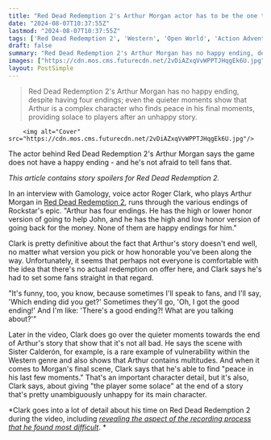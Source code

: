 ```yaml
---
title: "Red Dead Redemption 2's Arthur Morgan actor has to be the one to tell fans that they didn't get the 'good' ending - because there isn't one"
date: "2024-08-07T10:37:55Z"
lastmod: "2024-08-07T10:37:55Z"
tags: ['Red Dead Redemption 2', 'Western', 'Open World', 'Action Adventure', 'Rockstar Games']
draft: false
summary: "Red Dead Redemption 2's Arthur Morgan has no happy ending, despite having four endings; even the quieter moments show that Arthur is a complex character who finds peace in his final moments, providing solace to players after an unhappy story."
images: ["https://cdn.mos.cms.futurecdn.net/2vDiAZxqVvWPPTJHqgEk6U.jpg"]
layout: PostSimple
---
```

> Red Dead Redemption 2's Arthur Morgan has no happy ending, despite having four endings; even the quieter moments show that Arthur is a complex character who finds peace in his final moments, providing solace to players after an unhappy story.


        <img alt="Cover" src="https://cdn.mos.cms.futurecdn.net/2vDiAZxqVvWPPTJHqgEk6U.jpg"/>
        
The actor behind Red Dead Redemption 2's Arthur Morgan says the game does not have a happy ending - and he's not afraid to tell fans that.

*This article contains story spoilers for Red Dead Redemption 2.*

In an interview with Gamology, voice actor Roger Clark, who plays Arthur Morgan in [Red Dead Redemption 2](https://www.gamesradar.com/red-dead-redemption-2-guide-walkthrough/), runs through the various endings of Rockstar's epic. "Arthur has four endings. He has the high or lower honor version of going to help John, and he has the high and low honor version of going back for the money. None of them are happy endings for him."

Clark is pretty definitive about the fact that Arthur's story doesn't end well, no matter what version you pick or how honorable you've been along the way. Unfortunately, it seems that perhaps not everyone is comfortable with the idea that there's no actual redemption on offer here, and Clark says he's had to set some fans straight in that regard.

"It's funny, too, you know, because sometimes I'll speak to fans, and I'll say, 'Which ending did you get?' Sometimes they'll go, 'Oh, I got the good ending!' And I'm like: 'There's a good ending?! What are you talking about?'"

Later in the video, Clark does go over the quieter moments towards the end of Arthur's story that show that it's not all bad. He says the scene with Sister Calderón, for example, is a rare example of vulnerability within the Western genre and also shows that Arthur contains multitudes. And when it comes to Morgan's final scene, Clark says that he's able to find "peace in his last few moments." That's an important character detail, but it's also, Clark says, about giving "the player some solace" at the end of a story that's pretty unambiguously unhappy for its main character.

*Clark goes into a lot of detail about his time on Red Dead Redemption 2 during the video, including *[<em>revealing the aspect of the recording process that he found most difficult</em>](https://www.gamesradar.com/games/red-dead/red-dead-redemption-2-actor-says-the-hardest-part-about-playing-arthur-was-the-crouch-running-3-days-later-my-thighs-were-absolutely-killing-me/)*. *
        